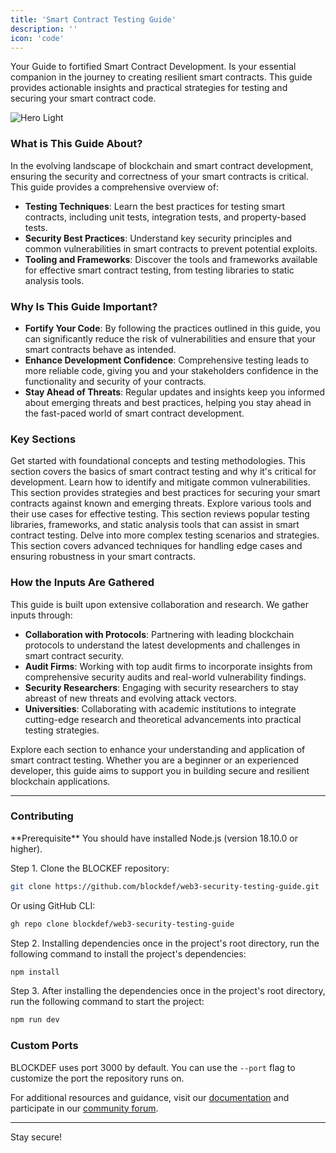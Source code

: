 ```yaml
---
title: 'Smart Contract Testing Guide'
description: ''
icon: 'code'
---
```


Your Guide to fortified Smart Contract Development. Is your essential companion in the journey to creating resilient smart contracts. This guide provides actionable insights and practical strategies for testing and securing your smart contract code.

<img
  className="block"
  src="/images/testing-guide-bg.svg"
  alt="Hero Light"
/>

### What is This Guide About?

In the evolving landscape of blockchain and smart contract development, ensuring the security and correctness of your smart contracts is critical. This guide provides a comprehensive overview of:

- **Testing Techniques**: Learn the best practices for testing smart contracts, including unit tests, integration tests, and property-based tests.
- **Security Best Practices**: Understand key security principles and common vulnerabilities in smart contracts to prevent potential exploits.
- **Tooling and Frameworks**: Discover the tools and frameworks available for effective smart contract testing, from testing libraries to static analysis tools.

### Why Is This Guide Important?

- **Fortify Your Code**: By following the practices outlined in this guide, you can significantly reduce the risk of vulnerabilities and ensure that your smart contracts behave as intended.
- **Enhance Development Confidence**: Comprehensive testing leads to more reliable code, giving you and your stakeholders confidence in the functionality and security of your contracts.
- **Stay Ahead of Threats**: Regular updates and insights keep you informed about emerging threats and best practices, helping you stay ahead in the fast-paced world of smart contract development.

### Key Sections

<AccordionGroup>
  <Accordion title="Introduction to Smart Contract Testing">
    Get started with foundational concepts and testing methodologies. This section covers the basics of smart contract testing and why it's critical for development.
  </Accordion>
  <Accordion title="Security Practices">
    Learn how to identify and mitigate common vulnerabilities. This section provides strategies and best practices for securing your smart contracts against known and emerging threats.
  </Accordion>
  <Accordion title="Testing Tools and Frameworks">
    Explore various tools and their use cases for effective testing. This section reviews popular testing libraries, frameworks, and static analysis tools that can assist in smart contract testing.
  </Accordion>
  <Accordion title="Advanced Testing Strategies">
    Delve into more complex testing scenarios and strategies. This section covers advanced techniques for handling edge cases and ensuring robustness in your smart contracts.
  </Accordion>
</AccordionGroup>

### How the Inputs Are Gathered

This guide is built upon extensive collaboration and research. We gather inputs through:

- **Collaboration with Protocols**: Partnering with leading blockchain protocols to understand the latest developments and challenges in smart contract security.
- **Audit Firms**: Working with top audit firms to incorporate insights from comprehensive security audits and real-world vulnerability findings.
- **Security Researchers**: Engaging with security researchers to stay abreast of new threats and evolving attack vectors.
- **Universities**: Collaborating with academic institutions to integrate cutting-edge research and theoretical advancements into practical testing strategies.

Explore each section to enhance your understanding and application of smart contract testing. Whether you are a beginner or an experienced developer, this guide aims to support you in building secure and resilient blockchain applications.

---


### Contributing

<Info>
  **Prerequisite** You should have installed Node.js (version 18.10.0 or
  higher).
</Info>

Step 1. Clone the BLOCKEF repository:

<CodeGroup>

```bash npm
git clone https://github.com/blockdef/web3-security-testing-guide.git
```

</CodeGroup>

Or using GitHub CLI:

```bash
gh repo clone blockdef/web3-security-testing-guide
```


Step 2. Installing dependencies once in the project's root directory, run the following command to install the project's dependencies:

```bash npm
npm install
```

Step 3. After installing the dependencies once in the project's root directory, run the following command to start the project:

```bash npm
npm run dev
```

### Custom Ports

BLOCKDEF uses port 3000 by default. You can use the `--port` flag to customize the port the repository runs on.


For additional resources and guidance, visit our [documentation](https://docs.blockdef.com) and participate in our [community forum](https://blockdef.dev/contribute).

--- 

Stay secure!

